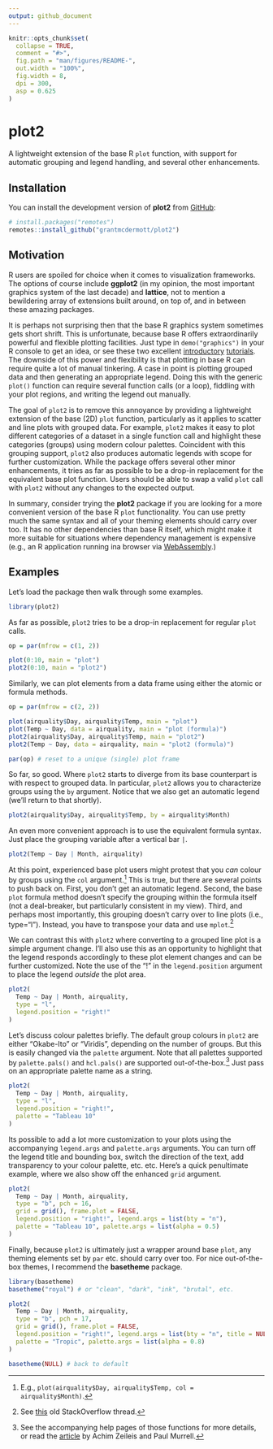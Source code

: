 ```yaml
---
output: github_document
---
```


<!-- README.md is generated from README.Rmd. Please edit that file -->

```r
knitr::opts_chunk$set(
  collapse = TRUE,
  comment = "#>",
  fig.path = "man/figures/README-",
  out.width = "100%",
  fig.width = 8,
  dpi = 300,
  asp = 0.625
)
```

# plot2

<!-- badges: start -->
<!-- badges: end -->

A lightweight extension of the base R `plot` function, with support for
automatic grouping and legend handling, and several other enhancements.

## Installation

You can install the development version of **plot2** from
[GitHub](https://github.com/):

``` r
# install.packages("remotes")
remotes::install_github("grantmcdermott/plot2")
```

## Motivation

R users are spoiled for choice when it comes to visualization frameworks. The
options of course include **ggplot2** (in my opinion, the most important
graphics system of the last decade) and **lattice**, not to mention a 
bewildering array of extensions built around, on top of, and in between these
amazing packages.

It is perhaps not surprising then that the base R graphics system sometimes gets
short shrift. This is unfortunate, because base R offers extraordinarily
powerful and flexible plotting facilities. Just type in `demo("graphics")` in
your R console to get an idea, or see these two excellent 
[introductory](https://github.com/karoliskoncevicius/tutorial_r_introduction/blob/main/baseplotting.md)
[tutorials](https://quizzical-engelbart-d15a44.netlify.app/2021-2022_m2-data-2_visu-2_practice#1). The downside of this power and flexibility is that plotting in base R
can require quite a lot of manual tinkering. A case in point is plotting grouped
data and then generating an appropriate legend. Doing this with the generic
`plot()` function can require several function calls (or a loop), fiddling
with your plot regions, and writing the legend out manually.

The goal of `plot2` is to remove this annoyance by providing a lightweight
extension of the base (2D) `plot` function, particularly as it applies to
scatter and line plots with grouped data. For example, `plot2` makes it easy to
plot different categories of a dataset in a single function call and highlight
these categories (groups) using modern colour palettes. Coincident with this
grouping support, `plot2` also produces automatic legends with scope for further
customization. While the package offers several other minor enhancements, it
tries as far as possible to be a drop-in replacement for the equivalent base
plot function. Users should be able to swap a valid `plot` call with `plot2`
without any changes to the expected output.

In summary, consider trying the **plot2** package if you are looking for a more
convenient version of the base R `plot` functionality. You can use pretty much
the same syntax and all of your theming elements should carry over too. It has
no other dependencies than base R itself, which might make it more suitable for
situations where dependency management is expensive (e.g., an R application 
running ina browser via [WebAssembly](https://docs.r-wasm.org/webr/latest/).)

## Examples

Let's load the package then walk through some examples.

```r
library(plot2)
```

As far as possible, `plot2` tries to be a drop-in replacement for regular `plot`
calls.

```r
op = par(mfrow = c(1, 2))

plot(0:10, main = "plot")
plot2(0:10, main = "plot2")
```

Similarly, we can plot elements from a data frame using either the atomic or
formula methods.

```r
op = par(mfrow = c(2, 2))

plot(airquality$Day, airquality$Temp, main = "plot")
plot(Temp ~ Day, data = airquality, main = "plot (formula)")
plot2(airquality$Day, airquality$Temp, main = "plot2")
plot2(Temp ~ Day, data = airquality, main = "plot2 (formula)")

par(op) # reset to a unique (single) plot frame
```

So far, so good. Where `plot2` starts to diverge from its base counterpart is
with respect to grouped data. In particular, `plot2` allows you to characterize
groups using the `by` argument. Notice that we also get an automatic legend
(we'll return to that shortly).

```r
plot2(airquality$Day, airquality$Temp, by = airquality$Month)
```

An even more convenient approach is to use the equivalent formula syntax. Just
place the grouping variable after a vertical bar `|`.

```r
plot2(Temp ~ Day | Month, airquality)
```

At this point, experienced base plot users might protest that you _can_ colour
by groups using the `col` argument.^[E.g.,
`plot(airquality$Day, airquality$Temp, col = airquality$Month)`.] This is true,
but there are several points to push back on. First, you don't get an automatic
legend. Second, the base `plot` formula method doesn't specify the grouping
within the formula itself (not a deal-breaker, but particularly consistent in my
view). Third, and perhaps most importantly, this grouping doesn't carry over
to line plots (i.e., type="l"). Instead, you have to transpose your data and use
`mplot`.^[See
[this](https://stackoverflow.com/questions/10519873/how-to-create-a-line-plot-with-groups-in-base-r-without-loops)
old StackOverflow thread.]

We can contrast this with `plot2` where converting to a grouped line plot is a
simple argument change. I'll also use this as an opportunity to highlight that
the legend responds accordingly to these plot element changes and can be
further customized. Note the use of the "!" in the `legend.position` argument
to place the legend _outside_ the plot area.

```r
plot2( 
  Temp ~ Day | Month, airquality,
  type = "l",
  legend.position = "right!"
)
```

Let's discuss colour palettes briefly. The default group colours in `plot2` are
either "Okabe-Ito" or "Viridis", depending on the number of groups. But this is
easily changed via the `palette` argument. Note that all palettes supported by
`palette.pals()` and `hcl.pals()` are supported out-of-the-box.^[See the
accompanying help pages of those functions for more details, or read the
[article](https://arxiv.org/pdf/2303.04918.pdf) by Achim Zeileis and Paul
Murrell.] Just pass on an appropriate palette name as a string.

```r
plot2(
  Temp ~ Day | Month, airquality,
  type = "l",
  legend.position = "right!",
  palette = "Tableau 10"
)
```

Its possible to add a lot more customization to your plots using the
accompanying `legend.args` and `palette.args` arguments. You can turn off 
the legend title and bounding box, switch the direction of the text, add 
transparency to your colour palette, etc. etc. Here's a quick penultimate
example, where we also show off the enhanced `grid` argument.

```r
plot2(
  Temp ~ Day | Month, airquality,
  type = "b", pch = 16,
  grid = grid(), frame.plot = FALSE,
  legend.position = "right!", legend.args = list(bty = "n"),
  palette = "Tableau 10", palette.args = list(alpha = 0.5)
)
```

Finally, because `plot2` is ultimately just a wrapper around base `plot`, any
theming elements set by `par` etc. should carry over too. For nice
out-of-the-box themes, I recommend the **basetheme** package.

```r
library(basetheme)
basetheme("royal") # or "clean", "dark", "ink", "brutal", etc.

plot2(
  Temp ~ Day | Month, airquality,
  type = "b", pch = 17,
  grid = grid(), frame.plot = FALSE,
  legend.position = "right!", legend.args = list(bty = "n", title = NULL),
  palette = "Tropic", palette.args = list(alpha = 0.8)
)

basetheme(NULL) # back to default
```